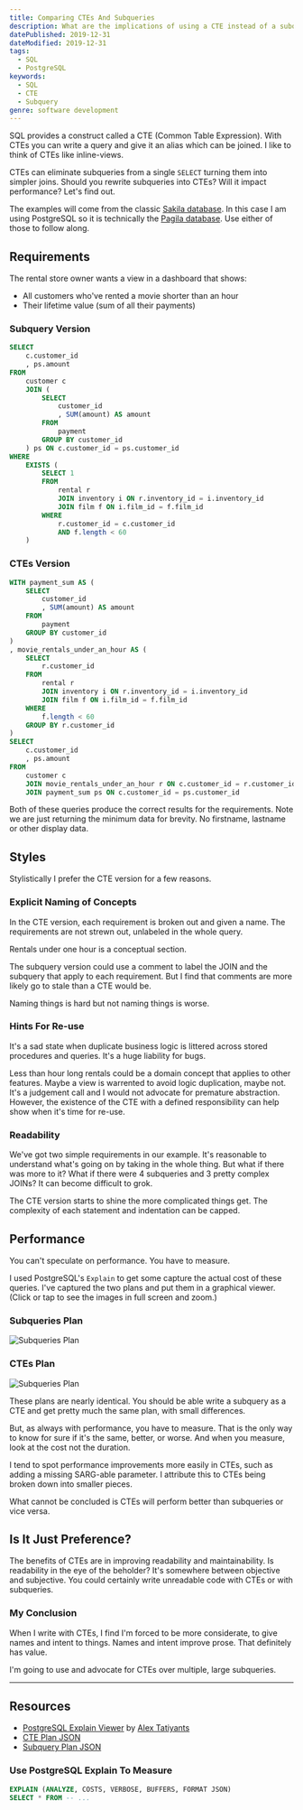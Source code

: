```yaml
---
title: Comparing CTEs And Subqueries
description: What are the implications of using a CTE instead of a subquery?
datePublished: 2019-12-31
dateModified: 2019-12-31
tags:
  - SQL
  - PostgreSQL
keywords:
  - SQL
  - CTE
  - Subquery
genre: software development
---
```


SQL provides a construct called a CTE (Common Table Expression). With CTEs you can write a query and give it an alias which can be joined. I like to think of CTEs like inline-views.

CTEs can eliminate subqueries from a single `SELECT` turning them into simpler joins. Should you rewrite subqueries into CTEs? Will it impact performance? Let's find out.

The examples will come from the classic [Sakila database](https://dev.mysql.com/doc/sakila/en/). In this case I am using PostgreSQL so it is technically the [Pagila database](https://github.com/devrimgunduz/pagila). Use either of those to follow along.

## Requirements

The rental store owner wants a view in a dashboard that shows:

- All customers who've rented a movie shorter than an hour
- Their lifetime value (sum of all their payments)

### Subquery Version

```sql
SELECT
    c.customer_id
    , ps.amount
FROM
    customer c
    JOIN (
        SELECT
            customer_id
            , SUM(amount) AS amount
        FROM
            payment
        GROUP BY customer_id
    ) ps ON c.customer_id = ps.customer_id
WHERE
    EXISTS (
        SELECT 1
        FROM
            rental r
            JOIN inventory i ON r.inventory_id = i.inventory_id
            JOIN film f ON i.film_id = f.film_id
        WHERE
            r.customer_id = c.customer_id
            AND f.length < 60
    )
```

### CTEs Version

```sql
WITH payment_sum AS (
    SELECT
        customer_id
        , SUM(amount) AS amount
    FROM
        payment
    GROUP BY customer_id
)
, movie_rentals_under_an_hour AS (
    SELECT
        r.customer_id
    FROM
        rental r
        JOIN inventory i ON r.inventory_id = i.inventory_id
        JOIN film f ON i.film_id = f.film_id
    WHERE
        f.length < 60
    GROUP BY r.customer_id
)
SELECT
    c.customer_id
    , ps.amount
FROM
    customer c
    JOIN movie_rentals_under_an_hour r ON c.customer_id = r.customer_id
    JOIN payment_sum ps ON c.customer_id = ps.customer_id
```

Both of these queries produce the correct results for the requirements. Note we are just returning the minimum data for brevity. No firstname, lastname or other display data.

## Styles

Stylistically I prefer the CTE version for a few reasons.

### Explicit Naming of Concepts

In the CTE version, each requirement is broken out and given a name. The requirements are not strewn out, unlabeled in the whole query.

Rentals under one hour is a conceptual section.

The subquery version could use a comment to label the JOIN and the subquery that apply to each requirement. But I find that comments are more likely go to stale than a CTE would be.

Naming things is hard but not naming things is worse.

### Hints For Re-use

It's a sad state when duplicate business logic is littered across stored procedures and queries. It's a huge liability for bugs.

Less than hour long rentals could be a domain concept that applies to other features. Maybe a view is warrented to avoid logic duplication, maybe not. It's a judgement call and I would not advocate for premature abstraction. However, the existence of the CTE with a defined responsibility can help show when it's time for re-use.

### Readability

We've got two simple requirements in our example. It's reasonable to understand what's going on by taking in the whole thing. But what if there was more to it? What if there were 4 subqueries and 3 pretty complex JOINs? It can become difficult to grok.

The CTE version starts to shine the more complicated things get. The complexity of each statement and indentation can be capped.

## Performance

You can't speculate on performance. You have to measure.

I used PostgreSQL's `Explain` to get some capture the actual cost of these queries. I've captured the two plans and put them in a graphical viewer. (Click or tap to see the images in full screen and zoom.)

### Subqueries Plan

![Subqueries Plan](../img/subqueries-plan.png)

### CTEs Plan

![Subqueries Plan](../img/ctes-plan.png)

These plans are nearly identical. You should be able write a subquery as a CTE and get pretty much the same plan, with small differences.

But, as always with performance, you have to measure. That is the only way to know for sure if it's the same, better, or worse. And when you measure, look at the cost not the duration.

I tend to spot performance improvements more easily in CTEs, such as adding a missing SARG-able parameter. I attribute this to CTEs being broken down into smaller pieces.

What cannot be concluded is CTEs will perform better than subqueries or vice versa.

## Is It Just Preference?

The benefits of CTEs are in improving readability and maintainability. Is readability in the eye of the beholder? It's somewhere between objective and subjective. You could certainly write unreadable code with CTEs or with subqueries.

### My Conclusion

When I write with CTEs, I find I'm forced to be more considerate, to give names and intent to things. Names and intent improve prose. That definitely has value.

I'm going to use and advocate for CTEs over multiple, large subqueries.

<hr />

## Resources

- [PostgreSQL Explain Viewer](http://tatiyants.com/pev/) by [Alex Tatiyants](http://tatiyants.com/)
- [CTE Plan JSON](/resources/analyze-cte.json)
- [Subquery Plan JSON](/resources/analyze-sub.json)

### Use PostgreSQL Explain To Measure

```sql
EXPLAIN (ANALYZE, COSTS, VERBOSE, BUFFERS, FORMAT JSON)
SELECT * FROM -- ...
```
